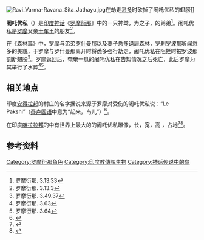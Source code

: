 [[File:Ravi_Varma-Ravana_Sita_Jathayu.jpg|thumb]]在劫走[[悉多|悉多]]时砍掉了阇吒优私的翅膀]]

'''阇吒优私'''（{{lang-sa|जटायुः|Jaṭāyuḥ}}）是[[印度神话|印度神话]]《[[罗摩衍那|罗摩衍那]]》中的一只神鹫，为{{tsl|en|Aruṇa|阿噜诺}}之子，{{tsl|en|Sampati|商婆底}}的弟弟<ref>罗摩衍那. 3.13.33</ref>。阇吒优私是[[罗摩|罗摩]]父亲[[十车王|十车王]]的朋友<ref>罗摩衍那. 3.13.3</ref>。

在《森林篇》中，罗摩与弟弟[[罗什曼那|罗什曼那]]以及妻子[[悉多|悉多]]退居森林，罗刹[[罗波那|罗波那]]听闻悉多的美貌，于罗摩与罗什曼那离开时将悉多强行劫走，阇吒优私在阻拦时被罗波那割断翅膀<ref>罗摩衍那. 3.49.37</ref>。罗摩返回后，奄奄一息的阇吒优私在告知情况之后死亡，此后罗摩为其举行了水葬<ref>罗摩衍那. 3.63</ref><ref>罗摩衍那. 3.64</ref>。

== 相关地点 ==
印度[[安得拉邦|安得拉邦]]的村庄{{tsl|en|Lepakshi|力帕西}}的名字据说来源于罗摩对受伤的阇吒优私说：“Le Pakshi”（[[泰卢固语|泰卢固语]]中意为“起来，鸟儿”）<ref>{{Cite web |url=http://www.lepakshitemple.com/index.php?option=com_content&view=article&id=52&Itemid=27 |title=Lepakshi Temple - Lepakshi:: The Treasure House of Art and Sculpture<!-- Bot generated title --> |access-date=2012-07-03 |archive-url=https://web.archive.org/web/20120328103155/http://www.lepakshitemple.com/index.php?option=com_content&view=article&id=52&Itemid=27 |archive-date=2012-03-28 }}</ref>。

在印度[[喀拉拉邦|喀拉拉邦]]的{{tsl|en|Jatayu Earth’s Center|杰塔尤地球中心|杰塔尤（阇吒优私）地球中心}}中有世界上最大的的阇吒优私雕像，长{{convert|200|ft}}，宽{{convert|150|ft}}，高{{convert|70|ft}} ，占地{{convert|15000|sqft}}<ref>{{cite web |url=http://jatayuearthscenter.in/ |title=Jatayu Earth's Center Website |accessdate=2015-12-01 |archive-date=2020-06-19 |archive-url=https://web.archive.org/web/20200619051943/http://jatayuearthscenter.in/ |dead-url=no }}</ref><ref>{{cite web |url=http://www.khaleejtimes.com/international/india/kerala-park-to-welcome-visitors-in-jan |title=Kerala park to welcome visitors in Jan - Khaleej Times |accessdate=2015-12-01 |archive-date=2015-12-08 |archive-url=https://web.archive.org/web/20151208063756/http://www.khaleejtimes.com/international/india/kerala-park-to-welcome-visitors-in-jan |dead-url=no }}</ref>。

== 参考资料 ==
{{reflist|2}}

{{罗摩衍那}}
{{印度神话小作品}}

[[Category:罗摩衍那角色|Category:罗摩衍那角色]]
[[Category:印度教傳說生物|Category:印度教傳說生物]]
[[Category:神话传说中的鸟|Category:神话传说中的鸟]]